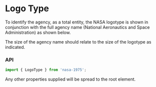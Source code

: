 
<Meta title="Logo Type" component={LogoType} />

# Logo Type

To identify the agency, as a total entity, the NASA logotype is shown in conjunction with the full
agency name (National Aeronautics and Space Administration) as shown below.

The size of the agency name should relate to the size of the logotype as indicated.

<Story name="Overview">
    <LogoType />
</Story>

<Preview>
    <Story name="Dark theme">
        <LogoType theme="dark" />
    </Story>
</Preview>

<Preview>
    <Story name="Light theme">
        <LogoType theme="light" />
    </Story>
</Preview>

<Preview>
    <Story name="Red theme">
        <LogoType theme="red" />
    </Story>
</Preview>

<Preview>
    <Story name="With center name">
        <LogoType centerName="John F. Kennedy Space Center" />
    </Story>
</Preview>

<Preview>
    <Story name="Stacked">
        <LogoType stacked />
    </Story>
</Preview>

<Preview>
    <Story name="Sized">
        <div>
            <LogoType theme="dark" size="lg" style={{ marginBottom: '2rem' }} />
            <LogoType theme="dark" size="md" style={{ marginBottom: '2rem' }} />
            <LogoType theme="dark" size="sm" />
        </div>
    </Story>
</Preview>

### API

```javascript
import { LogoType } from 'nasa-1975';
```

<Props of={LogoType} />

Any other properties supplied will be spread to the root element.
